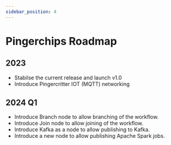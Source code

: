 ```yaml
---
sidebar_position: 4
---
```


# Pingerchips Roadmap

## 2023

-   Stabilse the current release and launch v1.0
-   Introduce Pingercritter IOT (MQTT) networking

## 2024 Q1

-   Introduce Branch node to allow branching of the workflow.
-   Introduce Join node to allow joining of the workflow.
-   Introduce Kafka as a node to allow publishing to Kafka.
-   Introduce a new node to allow publishing Apache Spark jobs.
